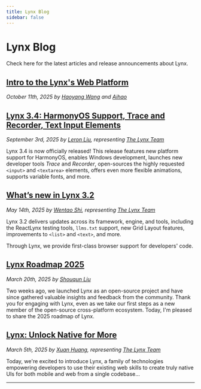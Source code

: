 ```yaml
---
title: Lynx Blog
sidebar: false
---
```


# Lynx Blog

Check here for the latest articles and release announcements about Lynx.

## [Intro to the Lynx's Web Platform](/blog/lynx-intro-to-web-platform)

_October 11th, 2025 by [Haoyang Wang](https://x.com/haoyang_wang) and [Aihao](https://x.com/aihao)_

## [Lynx 3.4: HarmonyOS Support, Trace and Recorder, Text Input Elements](/blog/lynx-3-4)

_September 3rd, 2025 by [Leron Liu](https://github.com/loongliu), representing [The Lynx Team](https://x.com/lynxjs_org)_

Lynx 3.4 is now officially released!
This release features new platform support for HarmonyOS, enables Windows development, launches new developer tools _Trace_ and _Recorder_, open-sources the highly requested `<input>` and `<textarea>` elements, offers even more flexible animations, supports variable fonts, and more.


## [What’s new in Lynx 3.2](/blog/lynx-3-2)

_May 14th, 2025 by [Wentao Shi](https://github.com/toretto-wt), representing [The Lynx Team](https://x.com/lynxjs_org)_

Lynx 3.2 delivers updates across its framework, engine, and tools, including the ReactLynx testing tools, `llms.txt` support, new Grid Layout features, improvements to `<list>` and `<text>`, and more.


Through Lynx, we provide first-class browser support for developers' code.

## [Lynx Roadmap 2025](/blog/lynx-open-source-roadmap-2025)

_March 20th, 2025 by [Shouqun Liu](https://github.com/Shouqun)_

Two weeks ago, we launched Lynx as an open-source project and have since gathered valuable insights and feedback from the community. Thank you for engaging with Lynx, even as we take our first steps as a new member of the open-source cross-platform ecosystem. Today, I'm pleased to share the 2025 roadmap of Lynx.

## [Lynx: Unlock Native for More](/blog/lynx-unlock-native-for-more)

_March 5th, 2025 by [Xuan Huang](https://x.com/huxpro), representing [The Lynx Team](https://x.com/lynxjs_org)_

Today, we're excited to introduce Lynx, a family of technologies empowering developers to use their existing web skills to create truly native UIs for both mobile and web from a single codebase...

---
